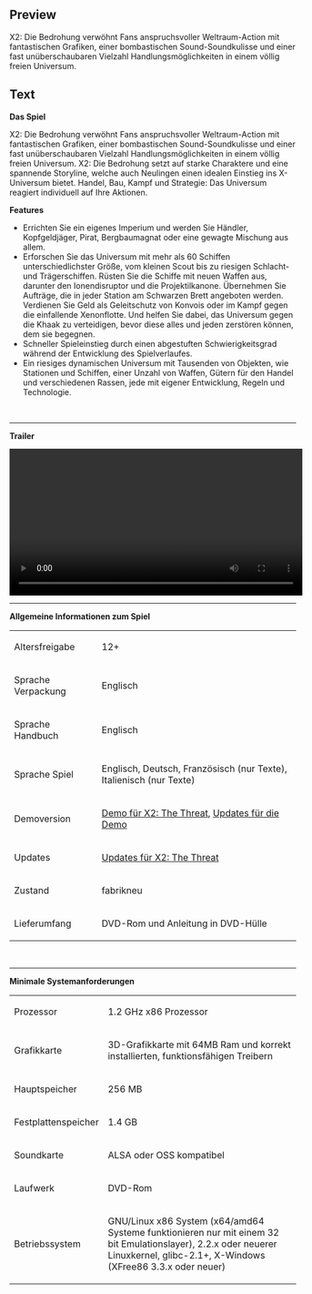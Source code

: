 ==Preview==
<p>X2: Die Bedrohung verw&ouml;hnt Fans anspruchsvoller Weltraum-Action mit fantastischen Grafiken, einer bombastischen Sound-Soundkulisse und einer fast un&uuml;berschaubaren Vielzahl Handlungsm&ouml;glichkeiten in einem v&ouml;llig freien Universum.</p>

==Text==
<p><strong>Das Spiel</strong></p>
<p>X2: Die Bedrohung verw&ouml;hnt Fans anspruchsvoller Weltraum-Action mit fantastischen Grafiken, einer bombastischen Sound-Soundkulisse und einer fast un&uuml;berschaubaren Vielzahl Handlungsm&ouml;glichkeiten in einem v&ouml;llig freien Universum. X2: Die Bedrohung setzt auf starke Charaktere und eine spannende Storyline, welche auch Neulingen einen idealen Einstieg ins X-Universum bietet. Handel, Bau, Kampf und Strategie: Das Universum reagiert individuell auf Ihre Aktionen.</p>
<p><strong>Features</strong></p>
<ul>
<li>Errichten Sie ein eigenes Imperium und werden Sie H&auml;ndler, Kopfgeldj&auml;ger, Pirat, Bergbaumagnat oder eine gewagte Mischung aus allem.</li>
<li>Erforschen Sie das Universum mit mehr als 60 Schiffen unterschiedlichster Gr&ouml;&szlig;e, vom kleinen Scout bis zu riesigen Schlacht- und Tr&auml;gerschiffen. R&uuml;sten Sie die Schiffe mit neuen Waffen aus, darunter den Ionendisruptor und die Projektilkanone. &Uuml;bernehmen Sie Auftr&auml;ge, die in jeder Station am Schwarzen Brett angeboten werden. Verdienen Sie Geld als Geleitschutz von Konvois oder im Kampf gegen die einfallende Xenonflotte. Und helfen Sie dabei, das Universum gegen die Khaak zu verteidigen, bevor diese alles und jeden zerst&ouml;ren k&ouml;nnen, dem sie begegnen.</li>
<li>Schneller Spieleinstieg durch einen abgestuften Schwierigkeitsgrad w&auml;hrend der Entwicklung des Spielverlaufes.</li>
<li>Ein riesiges dynamischen Universum mit Tausenden von Objekten, wie Stationen und Schiffen, einer Unzahl von Waffen, G&uuml;tern f&uuml;r den Handel und verschiedenen Rassen, jede mit eigener Entwicklung, Regeln und Technologie.</li>
</ul>
<p>&nbsp;</p>
<hr />
<p><strong>Trailer</strong></p>
<p><video width="515" controls="true"> <source src="http://videos.fun4tux.ch/x2-trailer-en.ogg"></source> Ihr Browser unterst&uuml;tzt das video-Tag nicht! Dies ist eine gute Gelegenheit, einen brauchbaren <a href="http://www.mozilla-europe.org/de/firefox/">Browser zu besorgen</a>!</video></p>
<hr />
<p><strong>Allgemeine Informationen zum Spiel</strong><br /></p>
<table border="0">
<tbody>
<tr>
<td>Altersfreigabe<br /></td>
<td>12+</td>
</tr>
<tr>
<td>Sprache Verpackung<br /></td>
<td>Englisch</td>
</tr>
<tr>
<td>Sprache Handbuch<br /></td>
<td>Englisch<br /></td>
</tr>
<tr>
<td>Sprache Spiel<br /></td>
<td>Englisch, Deutsch, Franz&ouml;sisch (nur Texte), Italienisch (nur Texte)<br /></td>
</tr>
<tr>
<td>Demoversion</td>
<td><a href="http://demofiles.linuxgamepublishing.com/x2/">Demo f&uuml;r X2: The Threat</a>, <a href="http://updatefiles.linuxgamepublishing.com/x2-demo/">Updates f&uuml;r die Demo</a></td>
</tr>
<tr>
<td>Updates</td>
<td><a href="http://updatefiles.linuxgamepublishing.com/x2/">Updates f&uuml;r X2: The Threat</a></td>
</tr>
<tr>
<td>Zustand<br /></td>
<td>fabrikneu<br /></td>
</tr>
<tr>
<td>Lieferumfang<br /></td>
<td>DVD-Rom&nbsp;und Anleitung in DVD-H&uuml;lle</td>
</tr>
</tbody>
</table>
<p>&nbsp;</p>
<hr />
<p><strong>Minimale Systemanforderungen<br /></strong></p>
<table border="0">
<tbody>
<tr>
<td>Prozessor<br /></td>
<td>1.2 GHz x86 Prozessor</td>
</tr>
<tr>
<td>Grafikkarte<br /></td>
<td>3D-Grafikkarte mit 64MB Ram und korrekt installierten, funktionsf&auml;higen Treibern<br /></td>
</tr>
<tr>
<td>Hauptspeicher<br /></td>
<td>256 MB</td>
</tr>
<tr>
<td>Festplattenspeicher<br /></td>
<td>1.4 GB<br /></td>
</tr>
<tr>
<td>Soundkarte<br /></td>
<td>ALSA oder OSS kompatibel<br /></td>
</tr>
<tr>
<td>Laufwerk<br /></td>
<td>DVD-Rom</td>
</tr>
<tr>
<td>Betriebssystem<br /></td>
<td>
<p>GNU/Linux x86 System (x64/amd64 Systeme funktionieren nur mit einem 32 bit Emulationslayer), 2.2.x oder neuerer Linuxkernel, glibc-2.1+, X-Windows (XFree86 3.3.x oder neuer)</p>
</td>
</tr>
</tbody>
</table>

